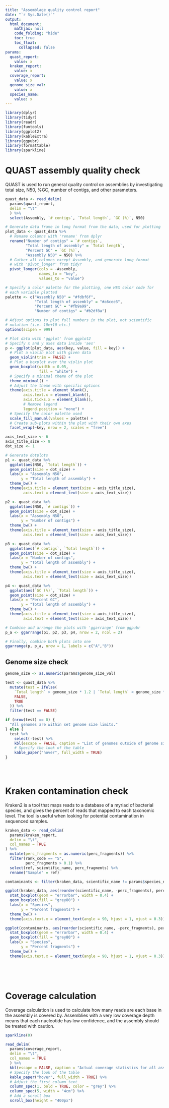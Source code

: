 ```yaml
---
title: "Assemblage quality control report"
date: "`r Sys.Date()`"
output:
  html_document:
    mathjax: null
    code_folding: "hide"
    toc: true
    toc_float:
      collapsed: false
params:
  quast_report:
    value: x
  kraken_report:
    value: x
  coverage_report:
    value: x
  genome_size_val:
    value: x
  species_name:
    value: x
---
```


```r
library(dplyr)
library(tidyr)
library(readr)
library(funtools)
library(ggplot2)
library(kableExtra)
library(ggpubr)
library(formattable)
library(sparkline)
```


# QUAST assembly quality check

QUAST is used to run general quality control on assemblies by investigating total size, N50, %GC, number of contigs, and other parameters. 
```r
quast_data <- read_delim(
  params$quast_report,
  delim = "\t"
  ) %>%
  select(Assembly, `# contigs`, `Total length`, `GC (%)`, N50)

# Generate data frame in long format from the data, used for plotting
plot_data <- quast_data %>%
  # Rename columns with 'rename' from dplyr
  rename("Number of contigs" = `# contigs`,
         "Total length of assembly" = `Total length`,
         "Percent GC" = `GC (%)`,
         "Assembly N50" = N50) %>%
  # Gather all columns except Assembly, and generate long format
  # with 'pivot_longer' from tidyr
  pivot_longer(cols = -Assembly,
               names_to = "key",
               values_to = "value")

# Specify a color palette for the plotting, one HEX color code for
# each variable plotted
palette <- c("Assembly N50" = "#fdbf6f",
             "Total length of assembly" = "#a6cee3",
             "Percent GC" = "#fb9a99",
             "Number of contigs" = "#b2df8a")

# Adjust options to plot full numbers in the plot, not scientific 
# notation (i.e. 10e+10 etc.)
options(scipen = 999)

# Plot data with 'ggplot' from ggplot2
# Specify x and y axes data inside 'aes'
p <- ggplot(plot_data, aes(key, value, fill = key)) +
  # Plot a violin plot with given data
  geom_violin(trim = FALSE) +
  # Plot a boxplot over the violin plot
  geom_boxplot(width = 0.05,
               fill = "white") +
  # Specify a minimal theme of the plot
  theme_minimal() +
  # Adjust the theme with specific options
  theme(axis.title = element_blank(),
        axis.text.x = element_blank(),
        axis.ticks.x = element_blank(),
        # Remove legend
        legend.position = "none") +
  # Specify the color palette used
  scale_fill_manual(values = palette) +
  # Create sub-plots within the plot with their own axes
  facet_wrap(~key, nrow = 2, scales = "free")

axis_text_size <- 6
axis_title_size <- 8
dot_size <- 1

# Generate dotplots
p1 <- quast_data %>%
  ggplot(aes(N50, `Total length`)) +
  geom_point(size = dot_size) +
  labs(x = "Assembly N50",
       y = "Total length of assembly") +
  theme_bw() +
  theme(axis.title = element_text(size = axis_title_size),
        axis.text = element_text(size = axis_text_size))

p2 <- quast_data %>%
  ggplot(aes(N50, `# contigs`)) +
  geom_point(size = dot_size) +
  labs(x = "Assembly N50",
       y = "Number of contigs") +
  theme_bw() +
  theme(axis.title = element_text(size = axis_title_size),
        axis.text = element_text(size = axis_text_size))

p3 <- quast_data %>%
  ggplot(aes(`# contigs`, `Total length`)) +
  geom_point(size = dot_size) +
  labs(x = "Number of contigs",
       y = "Total length of assembly") +
  theme_bw() +
  theme(axis.title = element_text(size = axis_title_size),
        axis.text = element_text(size = axis_text_size))

p4 <- quast_data %>%
  ggplot(aes(`GC (%)`, `Total length`)) +
  geom_point(size = dot_size) +
  labs(x = "Percent GC",
       y = "Total length of assembly") +
  theme_bw() +
  theme(axis.title = element_text(size = axis_title_size),
        axis.text = element_text(size = axis_text_size))

# Combine and arrange the plots with 'ggarrange' from ggpubr
p_a <- ggarrange(p1, p2, p3, p4, nrow = 2, ncol = 2)

# Finally, combine both plots into one
ggarrange(p, p_a, nrow = 1, labels = c("A","B"))
```

## Genome size check

```r
genome_size <- as.numeric(params$genome_size_val)

test <- quast_data %>%
  mutate(test = ifelse(
    `Total length` > genome_size * 1.2 | `Total length` < genome_size * 0.8,
    FALSE,
    TRUE
  )) %>%
  filter(test == FALSE)

if (nrow(test) == 0) {
  "All genomes are within set genome size limits."
} else {
  test %>%
    select(-test) %>%
    kbl(escape = FALSE, caption = "List of genomes outside of genome size limits.") %>%
    # Specify the look of the table
    kable_paper("hover", full_width = TRUE)
}


  
```


# Kraken contamination check
Kraken2 is a tool that maps reads to a database of a myriad of bacterial species, and gives the percent of reads that mapped to each taxonomic level. The tool is useful when looking for potential contamination in sequenced samples.

```r

kraken_data <- read_delim(
  params$kraken_report,
  delim = "\t",
  col_names = TRUE
) %>%
  mutate(perc_fragments = as.numeric(perc_fragments)) %>%
  filter(rank_code == "S",
         perc_fragments > 0.1) %>%
  select(ref, scientific_name, perc_fragments) %>%
  rename("Sample" = ref)

contaminants <- filter(kraken_data, scientific_name != params$species_name)

ggplot(kraken_data, aes(reorder(scientific_name, -perc_fragments), perc_fragments)) +
  stat_boxplot(geom = "errorbar", width = 0.4) +
  geom_boxplot(fill = "grey80") +
  labs(x = "Species",
       y = "Percent fragments") +
  theme_bw() +
  theme(axis.text.x = element_text(angle = 90, hjust = 1, vjust = 0.3))

```

```r
ggplot(contaminants, aes(reorder(scientific_name, -perc_fragments), perc_fragments)) +
  stat_boxplot(geom = "errorbar", width = 0.4) +
  geom_boxplot(fill = "grey80") +
  labs(x = "Species",
       y = "Percent fragments") +
  theme_bw() +
  theme(axis.text.x = element_text(angle = 90, hjust = 1, vjust = 0.3))
```

<br>

<br>

# Coverage calculation
Coverage calculation is used to calculate how many reads are each base in the assembly is covered by. Assemblies with a very low coverage depth means that each nucleotide has low confidence, and the assembly should be treated with caution.

```r
sparkline(0)

read_delim(
  params$coverage_report,
  delim = "\t",
  col_names = TRUE
  ) %>%
  kbl(escape = FALSE, caption = "Actual coverage statistics for all assemblies.") %>%
  # Specify the look of the table
  kable_paper("hover", full_width = TRUE) %>%
  # Adjust the first column text
  column_spec(1, bold = TRUE, color = "grey") %>%
  column_spec(5, width = "4cm") %>%
  # Add a scroll box
  scroll_box(height = "400px")

```

